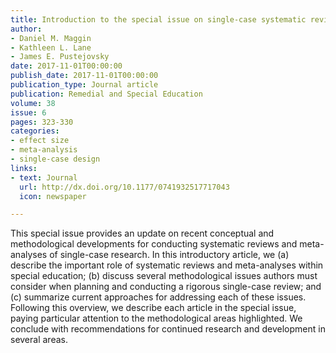 ```yaml
---
title: Introduction to the special issue on single-case systematic reviews and meta-analysis
author:
- Daniel M. Maggin
- Kathleen L. Lane
- James E. Pustejovsky
date: 2017-11-01T00:00:00
publish_date: 2017-11-01T00:00:00
publication_type: Journal article
publication: Remedial and Special Education
volume: 38
issue: 6
pages: 323-330
categories:
- effect size
- meta-analysis
- single-case design
links:
- text: Journal
  url: http://dx.doi.org/10.1177/0741932517717043
  icon: newspaper

---
```



This special issue provides an update on recent conceptual and methodological developments for conducting systematic reviews and meta-analyses of single-case research. In this introductory article, we (a) describe the important role of systematic reviews and meta-analyses within special education; (b) discuss several methodological issues authors must consider when planning and conducting a rigorous single-case review; and (c) summarize current approaches for addressing each of these issues. Following this overview, we describe each article in the special issue, paying particular attention to the methodological areas highlighted. We conclude with recommendations for continued research and development in several areas.

